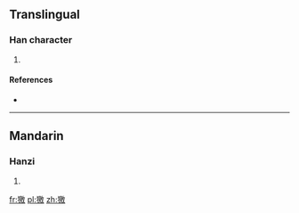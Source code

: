 ==Translingual==

===Han character===
{{Han char|rn=94|rad=犬|as=13|sn=16|four=48240|canj=KHHSK}}

# {{defn|Han|sort=犬13}}

====References====
* {{Han ref|kx=0719.200|dkj=20721|dj=1130.190|hdz=21373.040|uh=7365|ud=29541|bh=EA5F|bd=59999}}

----

==Mandarin==

===Hanzi===
{{cmn-hanzi|pin=[[xí]] ([[xi2]])|wg=hsi<sup>2</sup>}}

# {{defn|lang=cmn|sort=犬13}}

[[fr:獥]]
[[pl:獥]]
[[zh:獥]]